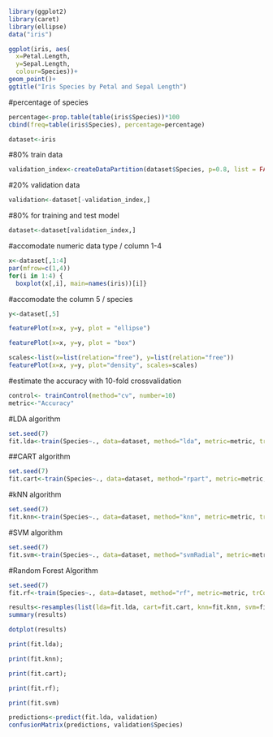 
```{r, message=FALSE, warning=FALSE}
library(ggplot2)
library(caret)
library(ellipse)
data("iris")
```

```{r, message=FALSE, warning=FALSE}
ggplot(iris, aes(
  x=Petal.Length,
  y=Sepal.Length,
  colour=Species))+
geom_point()+
ggtitle("Iris Species by Petal and Sepal Length")
```

#percentage of species
```{r}
percentage<-prop.table(table(iris$Species))*100
cbind(freq=table(iris$Species), percentage=percentage)
```

```{r}
dataset<-iris
```

#80% train data
```{r}
validation_index<-createDataPartition(dataset$Species, p=0.8, list = FALSE)
```

#20% validation data
```{r}
validation<-dataset[-validation_index,]
```

#80% for training and test model
```{r}
dataset<-dataset[validation_index,]
```

#accomodate numeric data type / column 1-4
```{r}
x<-dataset[,1:4]
par(mfrow=c(1,4))
for(i in 1:4) {
  boxplot(x[,i], main=names(iris))[i]}
```

#accomodate the column 5 / species
```{r}
y<-dataset[,5]
```

```{r}
featurePlot(x=x, y=y, plot = "ellipse")
```

```{r}
featurePlot(x=x, y=y, plot = "box")
```

```{r}
scales<-list(x=list(relation="free"), y=list(relation="free"))
featurePlot(x=x, y=y, plot="density", scales=scales)
```

#estimate the accuracy with 10-fold crossvalidation
```{r}
control<- trainControl(method="cv", number=10)
metric<-"Accuracy"
```

#LDA algorithm
```{r}
set.seed(7)
fit.lda<-train(Species~., data=dataset, method="lda", metric=metric, trControl=control)
```

##CART algorithm
```{r}
set.seed(7)
fit.cart<-train(Species~., data=dataset, method="rpart", metric=metric, trControl=control)
```

#kNN algorithm
```{r}
set.seed(7)
fit.knn<-train(Species~., data=dataset, method="knn", metric=metric, trControl=control)
```

#SVM algorithm
```{r}
set.seed(7)
fit.svm<-train(Species~., data=dataset, method="svmRadial", metric=metric, trControl=control)
```

#Random Forest Algorithm
```{r}
set.seed(7)
fit.rf<-train(Species~., data=dataset, method="rf", metric=metric, trControl=control)
```

```{r}
results<-resamples(list(lda=fit.lda, cart=fit.cart, knn=fit.knn, svm=fit.svm, rf=fit.rf))
summary(results)
```

```{r}
dotplot(results)
```

```{r}
print(fit.lda);
```

```{r}
print(fit.knn);
```

```{r}
print(fit.cart);
```

```{r}
print(fit.rf);
```

```{r}
print(fit.svm)
```

```{r}
predictions<-predict(fit.lda, validation)
confusionMatrix(predictions, validation$Species)
```

